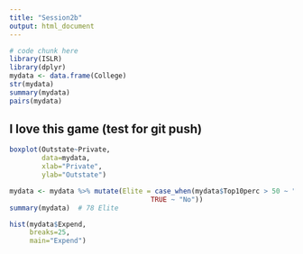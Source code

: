 ```yaml
---
title: "Session2b"
output: html_document
---
```


```r
# code chunk here
library(ISLR)
library(dplyr)
mydata <- data.frame(College)
str(mydata)
summary(mydata)
pairs(mydata)
```

## I love this game (test for git push)

```r
boxplot(Outstate~Private,
        data=mydata,
        xlab="Private",
        ylab="Outstate")
```


```r
mydata <- mydata %>% mutate(Elite = case_when(mydata$Top10perc > 50 ~ "Yes",
                                   TRUE ~ "No"))
summary(mydata)  # 78 Elite
```

```r
hist(mydata$Expend,
     breaks=25,
     main="Expend")
```



